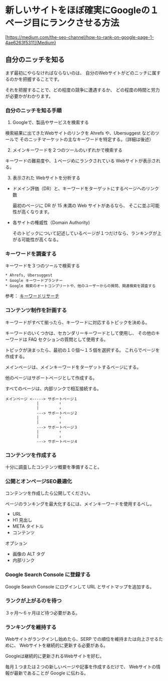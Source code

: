 # 新しいサイトをほぼ確実にGoogleの１ページ目にランクさせる方法

[https://medium.com/the-seo-channel/how-to-rank-on-google-page-1-4ae6263f5311](Medium)

## 自分のニッチを知る

まず最初にやらなければならないのは、
自分のWebサイトがどのニッチに属するのかを把握することです。

それを把握することで、どの程度の競争に遭遇するか、
どの程度の時間と労力が必要かがわかります。

### 自分のニッチを知る手順

1. Googleで、製品やサービスを検索する

検索結果に出てきたWebサイトのリンクを Ahrefs や、Ubersuggest などのツールで
そのニッチマーケットの主なキーワードを特定する。（詳細は後述）

2. メインキーワードを２つのツールのいずれかで検索する

キーワードの難易度や、１ページめにランクされている Webサイトが表示される。

3. 表示された Webサイトを分析する

  * ドメイン評価（DR）と、キーワードをターゲットにするページへのリンク数

    最初のページに DR が 15 未満の Web サイトがあるなら、
    そこに並ぶ可能性が高くなります。
    
  * 各サイトの権威性（Domain Authority) 

    そのトピックについて記述しているページが１つだけなら、ランキングが上がる可能性が高くなる。
    
### キーワードを調査する

キーワードを３つのツールで検索する

    * Ahrefs, Ubersuggest
    * Google キーワードプランナー
    * Google 検索のオートコンプリートや、他のユーザーからの質問、関連検索を調査する

参考： [キーワードリサーチ](https://manea-al.medium.com/the-only-way-to-do-a-complete-keyword-research-260f9eb17535)

### コンテンツ制作を計画する

キーワードがすべて揃ったら、キーワードに対応するトピックを決める。

キーワードのいくつかは、セカンダリーキーワードとして使用し、
その他のキーワードは FAQ セクションの質問として使用する。

トピックが決まったら、最初の１０個〜１５個を選択する。
これらでページを作成する。

メインページは、メインキーワードをターゲットするページにする。

他のページはサポートページとして作成する。

すべてのページは、内部リンクで相互接続する。

    メインページ <-----> サポートページ１
                  |         ⇡
                  |         ⇣
                  ---> サポートページ２
                  |         ⇡
                  |         ⇣
                  ---> サポートページ３
                  |         ⇡
                  |         ⇣
                  ---> サポートページ４

### コンテンツを作成する

十分に調査したコンテンツ概要を準備すること。

### 公開とオンページSEO最適化

コンテンツを作成したら公開してください。

ページのランキングを最大化するには、メインキーワードを使用するべし。

* URL
* H1 見出し
* META タイトル
* コンテンツ

オプション
* 画像の ALT タグ
* 内部リンク

### Google Search Console に登録する

Google Search Console にログインして URL とサイトマップを追加する。

### ランクが上がるのを待つ

３ヶ月〜６ヶ月ほど待つ必要がある。

### ランキングを維持する

Webサイトがランクインし始めたら、SERP での順位を維持または向上させるために、
Webサイトを継続的に更新する必要がある。

Googleは継続的に更新されるWebサイトを好む。

毎月１つまたは２つの新しいページや記事を作成するだけで、
Webサイトの情報が最新であることが Google に伝わる。
